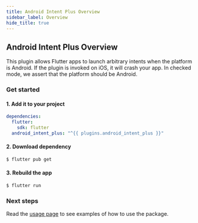 ```yaml
---
title: Android Intent Plus Overview
sidebar_label: Overview
hide_title: true
---
```


## Android Intent Plus Overview

This plugin allows Flutter apps to launch arbitrary intents when the platform
is Android. If the plugin is invoked on iOS, it will crash your app. In checked
mode, we assert that the platform should be Android.

### Get started

#### 1. Add it to your project

```yaml {4} title="pubspec.yaml"
dependencies:
  flutter:
    sdk: flutter
  android_intent_plus: "^{{ plugins.android_intent_plus }}"
```

#### 2. Download dependency

```bash
$ flutter pub get
```

#### 3. Rebuild the app

```bash
$ flutter run
```

### Next steps

Read the [usage page](usage) to see examples of how to use the package.
